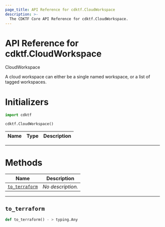 ```yaml
---
page_title: API Reference for cdktf.CloudWorkspace
description: >-
  The CDKTF Core API Reference for cdktf.CloudWorkspace.
---
```


<!-- This file is generated through yarn generate-docs -->

# API Reference for cdktf.CloudWorkspace

   CloudWorkspace <a name="CloudWorkspace" id="cdktf.CloudWorkspace"></a>
  
  A cloud workspace can either be a single named workspace, or a list of tagged workspaces.
  
  # Initializers <a name="Initializers" id="cdktf.CloudWorkspace.Initializer"></a>
  
  ```python
  import cdktf
  
  cdktf.CloudWorkspace()
  ```
  
  | **Name** | **Type** | **Description** |
  | --- | --- | --- |
  
  ---
  
  # Methods <a name="Methods" id="Methods"></a>
  
  | **Name** | **Description** |
  | --- | --- |
  | <code><a href="#cdktf.CloudWorkspace.toTerraform">to_terraform</a></code> | *No description.* |
  
  ---
  
  ## `to_terraform` <a name="to_terraform" id="cdktf.CloudWorkspace.toTerraform"></a>
  
  ```python
 def to_terraform() - > typing.Any
  ```
  
  
  
  
